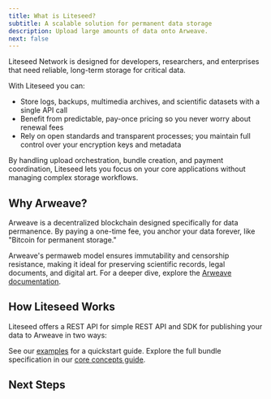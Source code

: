 ```yaml
---
title: What is Liteseed?
subtitle: A scalable solution for permanent data storage
description: Upload large amounts of data onto Arweave.
next: false
---
```


Liteseed Network is designed for developers, researchers, and enterprises that need reliable, long-term storage for critical data. 

With Liteseed you can:
- Store logs, backups, multimedia archives, and scientific datasets with a single API call
- Benefit from predictable, pay-once pricing so you never worry about renewal fees
- Rely on open standards and transparent processes; you maintain full control over your encryption keys and metadata

By handling upload orchestration, bundle creation, and payment coordination, Liteseed lets you focus on your core applications without managing complex storage workflows.

## Why Arweave?
Arweave is a decentralized blockchain designed specifically for data permanence. By paying a one-time fee, you anchor your data forever, like "Bitcoin for permanent storage."

Arweave's permaweb model ensures immutability and censorship resistance, making it ideal for preserving scientific records, legal documents, and digital art.
For a deeper dive, explore the [Arweave documentation](https://docs.arweave.org/).

## How Liteseed Works

Liteseed offers a REST API for simple REST API and SDK for publishing your data to Arweave in two ways:

See our [examples](docs/quickstart/) for a quickstart guide.
Explore the full bundle specification in our [core concepts guide](docs/concepts/what-is-a-bundle).

## Next Steps

<CardGrid>
  <LinkCard title="Quickstart" description="Get started with code samples" href="/quickstart/" />
  <LinkCard title="API Reference" description="Explore all endpoints" href="/api/" />
  <LinkCard title="Architecture Overview" description="Learn how Liteseed and Arweave work under the hood" href="/concepts/what-is-arweave" />
  <LinkCard title="Bulk Uploads" description="Upload multiple files at once" href="/examples/bulk-uploads/" />
</CardGrid>
